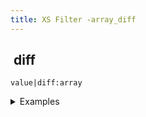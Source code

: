 ```yaml
---
title: XS Filter -array_diff
---
```


## <img src="../assets/docuBadge (11).png" alt="" data-size="line" /> diff <a href="#xsarray_diff" id="xsarray_diff"></a>

`value|diff:array`

<details>

<summary>Examples</summary>

```javascript
[1,2,3]|diff:[2,3]    // Returns [1]
[4,5,6]|diff:[4,5]    // Returns [6]
```

</details>
